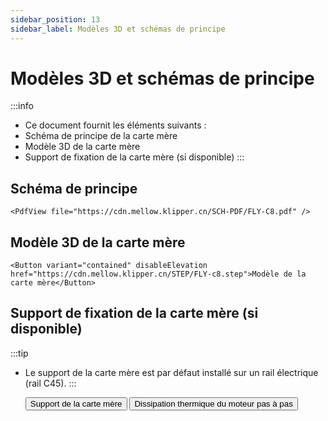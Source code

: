 ```yaml
---
sidebar_position: 13
sidebar_label: Modèles 3D et schémas de principe
---
```




# Modèles 3D et schémas de principe


:::info
* Ce document fournit les éléments suivants :
* Schéma de principe de la carte mère
* Modèle 3D de la carte mère
* Support de fixation de la carte mère (si disponible)
:::

## Schéma de principe

    <PdfView file="https://cdn.mellow.klipper.cn/SCH-PDF/FLY-C8.pdf" />


## Modèle 3D de la carte mère

    <Button variant="contained" disableElevation href="https://cdn.mellow.klipper.cn/STEP/FLY-c8.step">Modèle de la carte mère</Button>


## Support de fixation de la carte mère (si disponible)

:::tip
* Le support de la carte mère est par défaut installé sur un rail électrique (rail C45).
:::

    <Button variant="contained" disableElevation href="https://www.printables.com/model/574200-fly-c8-motherboard-bracket">Support de la carte mère</Button>
    <Button variant="contained" disableElevation href="https://www.printables.com/model/572887-fly-c8-stepper-driver-fan-duct-5015-qu-dong-san-re">Dissipation thermique du moteur pas à pas</Button>